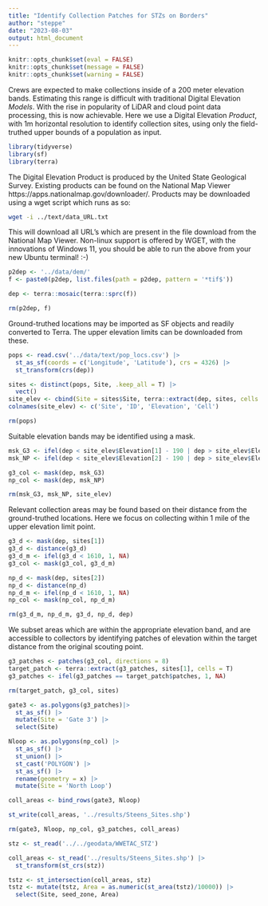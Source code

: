 ```yaml
---
title: "Identify Collection Patches for STZs on Borders"
author: "steppe"
date: "2023-08-03"
output: html_document
---
```


```r
knitr::opts_chunk$set(eval = FALSE)
knitr::opts_chunk$set(message = FALSE)
knitr::opts_chunk$set(warning = FALSE)
```


Crews are expected to make collections inside of a 200 meter elevation bands. Estimating this range is difficult with traditional Digital Elevation *Models*. With the rise in popularity of LiDAR and cloud point data processing, this is now achievable. Here we use a Digital Elevation *Product*, with 1m horizontal resolution to identify collection sites, using only the field-truthed upper bounds of a population as input. 

```r
library(tidyverse)
library(sf)
library(terra)
```

The Digital Elevation Product is produced by the United State Geological Survey. Existing products can be found on the National Map Viewer https://apps.nationalmap.gov/downloader/. Products may be downloaded using a wget script which runs as so:

```sh
wget -i ../text/data_URL.txt
```

This will download all URL's which are present in the file download from the National Map Viewer. Non-linux support is offered by WGET, with the innovations of Windows 11, you should be able to run the above from your new Ubuntu terminal! :-)

```r
p2dep <- '../data/dem/'
f <- paste0(p2dep, list.files(path = p2dep, pattern = '*tif$'))

dep <- terra::mosaic(terra::sprc(f))

rm(p2dep, f)
```

Ground-truthed locations may be imported as SF objects and readily converted to Terra. The upper elevation limits can be downloaded from these. 

```r

pops <- read.csv('../data/text/pop_locs.csv') |>
  st_as_sf(coords = c('Longitude', 'Latitude'), crs = 4326) |>
  st_transform(crs(dep)) 

sites <- distinct(pops, Site, .keep_all = T) |>
  vect()
site_elev <- cbind(Site = sites$Site, terra::extract(dep, sites, cells = T))
colnames(site_elev) <- c('Site', 'ID', 'Elevation', 'Cell')

rm(pops)
```

Suitable elevation bands may be identified using a mask.

```r

msk_G3 <- ifel(dep < site_elev$Elevation[1] - 190 | dep > site_elev$Elevation[1] + 10, NA, 1)
msk_NP <- ifel(dep < site_elev$Elevation[2] - 190 | dep > site_elev$Elevation[2] + 10, NA, 1)

g3_col <- mask(dep, msk_G3)
np_col <- mask(dep, msk_NP)

rm(msk_G3, msk_NP, site_elev)
```


Relevant collection areas may be found based on their distance from the ground-truthed locations. Here we focus on collecting within 1 mile of the upper elevation limit point.

```r

g3_d <- mask(dep, sites[1])
g3_d <- distance(g3_d)
g3_d_m <- ifel(g3_d < 1610, 1, NA)
g3_col <- mask(g3_col, g3_d_m)

np_d <- mask(dep, sites[2])
np_d <- distance(np_d)
np_d_m <- ifel(np_d < 1610, 1, NA)
np_col <- mask(np_col, np_d_m)

rm(g3_d_m, np_d_m, g3_d, np_d, dep)
```

We subset areas which are within the appropriate elevation band, and are accessible to collectors by identifying patches of elevation within the target distance from the original scouting point. 

```r

g3_patches <- patches(g3_col, directions = 8)
target_patch <- terra::extract(g3_patches, sites[1], cells = T)
g3_patches <- ifel(g3_patches == target_patch$patches, 1, NA)

rm(target_patch, g3_col, sites)
```

```r

gate3 <- as.polygons(g3_patches)|>
  st_as_sf() |>
  mutate(Site = 'Gate 3') |>
  select(Site)

Nloop <- as.polygons(np_col) |>
  st_as_sf() |>
  st_union() |>
  st_cast('POLYGON') |>
  st_as_sf() |>
  rename(geometry = x) |>
  mutate(Site = 'North Loop') 

coll_areas <- bind_rows(gate3, Nloop)

st_write(coll_areas, '../results/Steens_Sites.shp')

rm(gate3, Nloop, np_col, g3_patches, coll_areas)
```



```r

stz <- st_read('../../geodata/WWETAC_STZ')

coll_areas <- st_read('../results/Steens_Sites.shp') |> 
  st_transform(st_crs(stz))

tstz <- st_intersection(coll_areas, stz) 
tstz <- mutate(tstz, Area = as.numeric(st_area(tstz)/10000)) |>  
  select(Site, seed_zone, Area)

```

